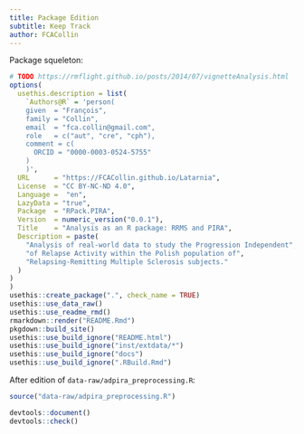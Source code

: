 ```yaml
---
title: Package Edition
subtitle: Keep Track
author: FCACollin
---
```


Package squeleton:

```r
# TODO https://rmflight.github.io/posts/2014/07/vignetteAnalysis.html
options(
  usethis.description = list(
    `Authors@R` = 'person(
    given  = "François",
    family = "Collin",
    email  = "fca.collin@gmail.com",
    role   = c("aut", "cre", "cph"),
    comment = c(
      ORCID = "0000-0003-0524-5755"
    )
    )',
  URL      = "https://FCACollin.github.io/Latarnia",
  License  = "CC BY-NC-ND 4.0",
  Language =  "en",
  LazyData = "true",
  Package  = "RPack.PIRA",
  Version  = numeric_version("0.0.1"),
  Title    = "Analysis as an R package: RRMS and PIRA",
  Description = paste(
    "Analysis of real-world data to study the Progression Independent",
    "of Relapse Activity within the Polish population of",
    "Relapsing-Remitting Multiple Sclerosis subjects."
  )
)
)
usethis::create_package(".", check_name = TRUE)
usethis::use_data_raw()
usethis::use_readme_rmd()
rmarkdown::render("README.Rmd")
pkgdown::build_site()
usethis::use_build_ignore("README.html")
usethis::use_build_ignore("inst/extdata/*")
usethis::use_build_ignore("docs")
usethis::use_build_ignore(".RBuild.Rmd")
```

After edition of `data-raw/adpira_preprocessing.R`:

```r
source("data-raw/adpira_preprocessing.R")
```

```r
devtools::document()
devtools::check()

```



